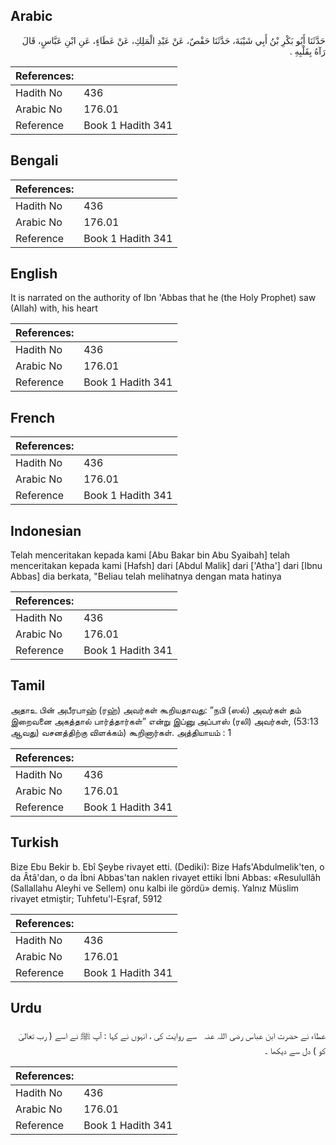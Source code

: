 ## Arabic


<div dir="rtl" lang="ar" style={{fontSize:'larger',backgroundColor:'#f8f9fa',padding:20}}>
حَدَّثَنَا أَبُو بَكْرِ بْنُ أَبِي شَيْبَةَ، حَدَّثَنَا حَفْصٌ، عَنْ عَبْدِ الْمَلِكِ، عَنْ عَطَاءٍ، عَنِ ابْنِ عَبَّاسٍ، قَالَ رَآهُ بِقَلْبِهِ ‏.‏
</div>
<div style={{backgroundColor:'#f8f9fa',padding:20, marginBottom: 10}}><table> <thead> <tr> <th>References:</th> <th></th> </tr> </thead> <tbody><tr><td>Hadith No</td><td>436</td></tr><tr><td>Arabic No</td><td>176.01</td></tr><tr><td>Reference</td><td>Book 1 Hadith 341</td></tr></tbody></table></div>

## Bengali


<div dir="ltr" lang="bn" style={{fontSize:'larger',backgroundColor:'#f8f9fa',padding:20}}>

</div>
<div style={{backgroundColor:'#f8f9fa',padding:20, marginBottom: 10}}><table> <thead> <tr> <th>References:</th> <th></th> </tr> </thead> <tbody><tr><td>Hadith No</td><td>436</td></tr><tr><td>Arabic No</td><td>176.01</td></tr><tr><td>Reference</td><td>Book 1 Hadith 341</td></tr></tbody></table></div>

## English


<div dir="ltr" lang="en" style={{fontSize:'larger',backgroundColor:'#f8f9fa',padding:20}}>
It is narrated on the authority of Ibn 'Abbas that he (the Holy Prophet) saw (Allah) with, his heart
</div>
<div style={{backgroundColor:'#f8f9fa',padding:20, marginBottom: 10}}><table> <thead> <tr> <th>References:</th> <th></th> </tr> </thead> <tbody><tr><td>Hadith No</td><td>436</td></tr><tr><td>Arabic No</td><td>176.01</td></tr><tr><td>Reference</td><td>Book 1 Hadith 341</td></tr></tbody></table></div>

## French


<div dir="ltr" lang="fr" style={{fontSize:'larger',backgroundColor:'#f8f9fa',padding:20}}>

</div>
<div style={{backgroundColor:'#f8f9fa',padding:20, marginBottom: 10}}><table> <thead> <tr> <th>References:</th> <th></th> </tr> </thead> <tbody><tr><td>Hadith No</td><td>436</td></tr><tr><td>Arabic No</td><td>176.01</td></tr><tr><td>Reference</td><td>Book 1 Hadith 341</td></tr></tbody></table></div>

## Indonesian


<div dir="ltr" lang="id" style={{fontSize:'larger',backgroundColor:'#f8f9fa',padding:20}}>
Telah menceritakan kepada kami [Abu Bakar bin Abu Syaibah] telah menceritakan kepada kami [Hafsh] dari [Abdul Malik] dari ['Atha'] dari [Ibnu Abbas] dia berkata, "Beliau telah melihatnya dengan mata hatinya
</div>
<div style={{backgroundColor:'#f8f9fa',padding:20, marginBottom: 10}}><table> <thead> <tr> <th>References:</th> <th></th> </tr> </thead> <tbody><tr><td>Hadith No</td><td>436</td></tr><tr><td>Arabic No</td><td>176.01</td></tr><tr><td>Reference</td><td>Book 1 Hadith 341</td></tr></tbody></table></div>

## Tamil


<div dir="ltr" lang="ta" style={{fontSize:'larger',backgroundColor:'#f8f9fa',padding:20}}>
அதாஉ பின் அபீரபாஹ் (ரஹ்) அவர்கள் கூறியதாவது: ”நபி (ஸல்) அவர்கள் தம் இறைவனை அகத்தால் பார்த்தார்கள்” என்று இப்னு அப்பாஸ் (ரலி) அவர்கள், (53:13 ஆவது) வசனத்திற்கு விளக்கம்) கூறினார்கள். அத்தியாயம் : 1
</div>
<div style={{backgroundColor:'#f8f9fa',padding:20, marginBottom: 10}}><table> <thead> <tr> <th>References:</th> <th></th> </tr> </thead> <tbody><tr><td>Hadith No</td><td>436</td></tr><tr><td>Arabic No</td><td>176.01</td></tr><tr><td>Reference</td><td>Book 1 Hadith 341</td></tr></tbody></table></div>

## Turkish


<div dir="ltr" lang="tr" style={{fontSize:'larger',backgroundColor:'#f8f9fa',padding:20}}>
Bize Ebu Bekir b. Ebî Şeybe rivayet etti. (Dediki): Bize Hafs'Abdulmelik'ten, o da Âtâ'dan, o da İbni Abbas'tan naklen rivayet ettiki İbni Abbas: «Resulullâh (Sallallahu Aleyhi ve Sellem) onu kalbi ile gördü» demiş. Yalnız Müslim rivayet etmiştir; Tuhfetu'l-Eşraf, 5912
</div>
<div style={{backgroundColor:'#f8f9fa',padding:20, marginBottom: 10}}><table> <thead> <tr> <th>References:</th> <th></th> </tr> </thead> <tbody><tr><td>Hadith No</td><td>436</td></tr><tr><td>Arabic No</td><td>176.01</td></tr><tr><td>Reference</td><td>Book 1 Hadith 341</td></tr></tbody></table></div>

## Urdu


<div dir="rtl" lang="ur" style={{fontSize:'larger',backgroundColor:'#f8f9fa',padding:20}}>
عطاء نے حضرت ابن عباس ‌رضی ‌اللہ ‌عنہ ‌ ‌ سے روایت کی ، انہوں نے کہا : آپ ﷺ نے اسے ( رب تعالیٰ کو ) دل سے دیکھا ۔
</div>
<div style={{backgroundColor:'#f8f9fa',padding:20, marginBottom: 10}}><table> <thead> <tr> <th>References:</th> <th></th> </tr> </thead> <tbody><tr><td>Hadith No</td><td>436</td></tr><tr><td>Arabic No</td><td>176.01</td></tr><tr><td>Reference</td><td>Book 1 Hadith 341</td></tr></tbody></table></div>
